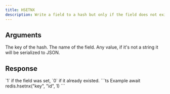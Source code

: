 ```yaml
---
title: HSETNX
description: Write a field to a hash but only if the field does not exist.
---
```


## Arguments

<ParamField body="key" type="string" required>
  The key of the hash.
</ParamField>

<ParamField body="field" type="string" required>
  The name of the field.
</ParamField>

<ParamField body="value" type="TValue" required>
  Any value, if it's not a string it will be serialized to JSON.
</ParamField>

## Response

<ResponseField type="integer" required>
  `1` if the field was set, `0` if it already existed.
</ResponseField>

<RequestExample>
```ts Example
await redis.hsetnx("key", "id", 1)
```
</RequestExample>
